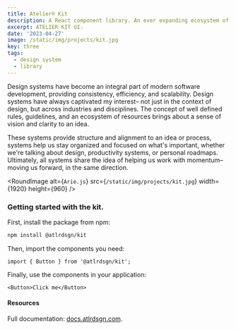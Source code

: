```yaml
---
title: Atelier® Kit
description: A React component library. An ever expanding ecosystem of design components and styles.
excerpt: ATELIER KIT UI.
date: '2023-04-27'
image: /static/img/projects/kit.jpg
key: three
tags:
  - design system
  - library
---
```


Design systems have become an integral part of modern software development, providing consistency,
efficiency, and scalability. Design systems have always captivated my interest– not just in the
context of design, but across industries and disciplines. The concept of well defined rules,
guidelines, and an ecosystem of resources brings about a sense of vision and clarity to an idea.

These systems provide structure and alignment to an idea or process, systems help us stay organized
and focused on what's important, whether we're talking about design, productivity systems, or
personal roadmaps. Ultimately, all systems share the idea of helping us work with momentum– moving
us forward, in the same direction.

<Space />

<RoundImage alt={`Arie.js`} src={`/static/img/projects/kit.jpg`} width={1920} height={960} />

<Space />

### Getting started with the kit.

First, install the package from npm:

```bash
npm install @atlrdsgn/kit
```

Then, import the components you need:

```tsx
import { Button } from '@atlrdsgn/kit';
```

Finally, use the components in your application:

```tsx
<Button>Click me</Button>
```

<Space />

#### Resources

Full documentation: [docs.atlrdsgn.com](https://docs.atlrdsgn.com).
